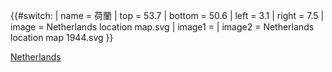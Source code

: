 {{#switch:{{{1}}}
| name   = 荷蘭
| top    = 53.7
| bottom = 50.6
| left   = 3.1
| right  = 7.5
| image  = Netherlands location map.svg
| image1 = <!--reserved for relief map-->
| image2 = Netherlands location map 1944.svg
}}<noinclude>{{Location map/Info}}
{{Documentation}}
[[Category:荷蘭地理位置圖模板| ]]
[[Category:地理位置圖模板|Netherlands]]
</noinclude>